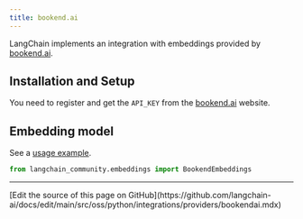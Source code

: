 ```yaml
---
title: bookend.ai
---
```


LangChain implements an integration with embeddings provided by [bookend.ai](https://bookend.ai/).


## Installation and Setup


You need to register and get the `API_KEY`
from the [bookend.ai](https://bookend.ai/) website.

## Embedding model

See a [usage example](/oss/python/integrations/text_embedding/bookend).

```python
from langchain_community.embeddings import BookendEmbeddings
```

---

<Callout icon="pen-to-square" iconType="regular">
  [Edit the source of this page on GitHub](https://github.com/langchain-ai/docs/edit/main/src/oss/python/integrations/providers/bookendai.mdx)
</Callout>
